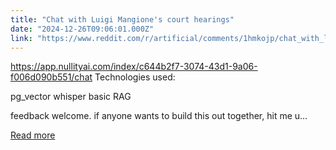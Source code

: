 ```yaml
---
title: "Chat with Luigi Mangione's court hearings"
date: "2024-12-26T09:06:01.000Z"
link: "https://www.reddit.com/r/artificial/comments/1hmkojp/chat_with_luigi_mangiones_court_hearings/"
---
```


https://app.nullityai.com/index/c644b2f7-3074-43d1-9a06-f006d090b551/chat
 Technologies used:
  
pg_vector
 whisper
 basic RAG
  
feedback welcome. if anyone wants to build this out together, hit me u...

[Read more](https://www.reddit.com/r/artificial/comments/1hmkojp/chat_with_luigi_mangiones_court_hearings/)
